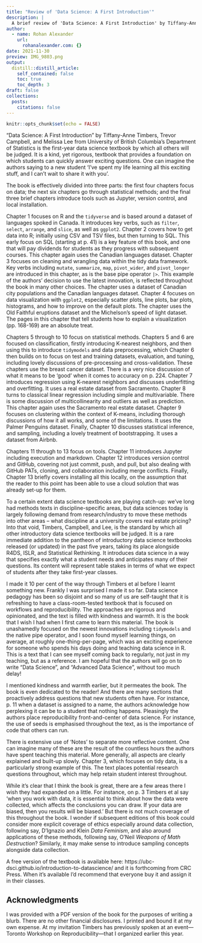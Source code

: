 ```yaml
---
title: "Review of 'Data Science: A First Introduction'"
description: |
  A brief review of 'Data Science: A First Introduction' by Tiffany-Anne Timbers, Trevor Campbell, and Melissa Lee.
author:
  - name: Rohan Alexander
    url:
      rohanalexander.com: {}
date: 2021-11-30
preview: IMG_9803.png
output:
  distill::distill_article:
    self_contained: false
    toc: true
    toc_depth: 3
draft: false
collections:
  posts:
    citations: false
---
```



```r
knitr::opts_chunk$set(echo = FALSE)
```

"Data Science: A First Introduction" by Tiffany-Anne Timbers, Trevor Campbell, and Melissa Lee from University of British Columbia's Department of Statistics is the first-year data science textbook by which all others will be judged. It is a kind, yet rigorous, textbook that provides a foundation on which students can quickly answer exciting questions. One can imagine the authors saying to a new student 'I've spent my life learning all this exciting stuff, and I can't wait to share it with you'.

The book is effectively divided into three parts: the first four chapters focus on data; the next six chapters go through statistical methods; and the final three brief chapters introduce tools such as Jupyter, version control, and local installation.

Chapter 1 focuses on R and the `tidyverse` and is based around a dataset of languages spoked in Canada. It introduces key verbs, such as `filter`, `select`, `arrange`, and `slice`, as well as `ggplot2`. Chapter 2 covers how to get data into R; initially using CSV and TSV files, but then turning to SQL. This early focus on SQL (starting at p. 41) is a key feature of this book, and one that will pay dividends for students as they progress with subsequent courses. This chapter again uses the Canadian languages dataset. Chapter 3 focuses on cleaning and wrangling data within the tidy data framework. Key verbs including `mutate`, `summarize`, `map`, `pivot_wider`, and `pivot_longer` are introduced in this chapter, as is the base pipe operator `|>`. This example of the authors' decision to use the latest innovation, is reflected throughout the book in many other choices. The chapter uses a dataset of Canadian city populations and the Canadian languages dataset. Chapter 4 focuses on data visualization with `ggplot2`, especially scatter plots, line plots, bar plots, histograms, and how to improve on the default plots. The chapter uses the Old Faithful eruptions dataset and the Michelson's speed of light dataset. The pages in this chapter that tell students how to explain a visualization (pp. 168-169) are an absolute treat.

Chapters 5 through to 10 focus on statistical methods. Chapters 5 and 6 are focused on classification, firstly introducing K-nearest neighbors, and then using this to introduce `tidymodels` and data preprocessing, which Chapter 6 then builds on to focus on test and training datasets, evaluation, and tuning, including lovely discussions of pre-processing and cross-validation. These chapters use the breast cancer dataset. There is a very nice discussion of what it means to be 'good' when it comes to accuracy on p. 224. Chapter 7 introduces regression using K-nearest neighbors and discusses underfitting and overfitting. It uses a real estate dataset from Sacramento. Chapter 8 turns to classical linear regression including simple and multivariable. There is some discussion of multicollinearity and outliers as well as prediction. This chapter again uses the Sacramento real estate dataset. Chapter 9 focuses on clustering within the context of K-means, including thorough discussions of how it all works, and some of the limitations. It uses the Palmer Penguins dataset. Finally, Chapter 10 discusses statistical inference, and sampling, including a lovely treatment of bootstrapping. It uses a dataset from Airbnb.

Chapters 11 through to 13 focus on tools. Chapter 11 introduces Jupyter including execution and markdown. Chapter 12 introduces version control and GitHub, covering not just commit, push, and pull, but also dealing with GitHub PATs, cloning, and collaboration including merge conflicts. Finally, Chapter 13 briefly covers installing all this locally, on the assumption that the reader to this point has been able to use a cloud solution that was already set-up for them.

To a certain extent data science textbooks are playing catch-up: we've long had methods texts in discipline-specific areas, but data sciences today is largely following demand from research/industry to move these methods into other areas – what discipline at a university covers real estate pricing? Into that void, Timbers, Campbell, and Lee, is the standard by which all other introductory data science textbooks will be judged. It is a rare immediate addition to the pantheon of introductory data science textbooks released (or updated) in the past five years, taking its place alongside R4DS, ISLR, and Statistical Rethinking. It introduces data science in a way that specifies exactly what a student needs and anticipates many of their questions. Its content will represent table stakes in terms of what we expect of students after they take first-year classes.

I made it 10 per cent of the way through Timbers et al before I learnt something new. Frankly I was surprised I made it so far. Data science pedagogy has been so disjoint and so many of us are self-taught that it is refreshing to have a class-room-tested textbook that is focused on workflows and reproducibility. The approaches are rigorous and opinionated, and the text is filled with kindness and warmth. It is the book that I wish I had when I first came to learn this material. The book is unashamedly focused on the newest innovations including `tidymodels` and the native pipe operator, and I soon found myself learning things, on average, at roughly one-thing-per-page, which was an exciting experience for someone who spends his days doing and teaching data science in R. This is a text that I can see myself coming back to regularly, not just in my teaching, but as a reference. I am hopeful that the authors will go on to write "Data Science", and "Advanced Data Science", without too much delay!

I mentioned kindness and warmth earlier, but it permeates the book. The book is even dedicated to the reader! And there are many sections that proactively address questions that new students often have. For instance, p. 11 when a dataset is assigned to a name, the authors acknowledge how perplexing it can be to a student that nothing happens. Pleasingly the authors place reproducibility front-and-center of data science. For instance, the use of seeds is emphasised throughout the text, as is the importance of code that others can run.

There is extensive use of 'Notes' to separate more reflective content. One can imagine many of these are the result of the countless hours the authors have spent teaching this material. More generally, all aspects are clearly explained and built-up slowly. Chapter 3, which focuses on tidy data, is a particularly strong example of this. The text places potential research questions throughout, which may help retain student interest throughout.

While it's clear that I think the book is great, there are a few areas there I wish they had expanded on a little. For instance, on p. 3 Timbers et al say 'when you work with data, it is essential to think about how the data were collected, which affects the conclusions you can draw. If your data are biased, then you results will be biased.' But there is not much coverage of this throughout the book. I wonder if subsequent editions of this book could consider more explicit coverage of ethics especially around data collection, following say, D'Ignazio and Klein *Data Feminism*, and also around applications of these methods, following say, O'Neil *Weapons of Math Destruction*? Similarly, it may make sense to introduce sampling concepts alongside data collection.

A free version of the textbook is available here: https://ubc-dsci.github.io/introduction-to-datascience/ and it is forthcoming from CRC Press. When it's available I'd recommend that everyone buy it and assign it in their classes.




## Acknowledgments {.appendix}

I was provided with a PDF version of the book for the purposes of writing a blurb. There are no other financial disclosures. I printed and bound it at my own expense. At my invitation Timbers has previously spoken at an event---Toronto Workshop on Reproducibility---that I organized earlier this year.
